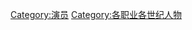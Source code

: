 {{Commonscat|Actors by century}}

[[Category:演员|Category:演员]]
[[Category:各职业各世纪人物|Category:各职业各世纪人物]]